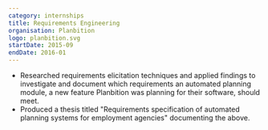 ```yaml
---
category: internships
title: Requirements Engineering
organisation: Planbition
logo: planbition.svg
startDate: 2015-09
endDate: 2016-01
---
```


-   Researched requirements elicitation techniques and applied findings to investigate and document which requirements an automated planning module, a new feature Planbition was planning for their software, should meet.
-   Produced a thesis titled "Requirements specification of automated planning systems for employment agencies" documenting the above.
